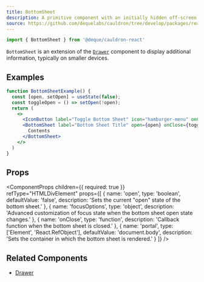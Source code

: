 ```yaml
---
title: BottomSheet
description: A primitive component with an initially hidden off-screen overlay anchored to the bottom of the page to provide quick access to additional content or information.
source: https://github.com/dequelabs/cauldron/tree/develop/packages/react/src/components/BottomSheet/index.tsx
---
```



```js
import { BottomSheet } from '@deque/cauldron-react'
```

`BottomSheet` is an extension of the [`Drawer`](./Drawer) component to display additional information, typically on smaller devices.

## Examples

```jsx example
function BottomSheetExample() {
  const [open, setOpen] = useState(false);
  const toggleOpen = () => setOpen(!open);
  return (
    <>
      <IconButton label="Toggle Bottom Sheet" icon="hamburger-menu" onClick={toggleOpen} />
      <BottomSheet label="Bottom Sheet Title" open={open} onClose={toggleOpen}>
        Contents
      </BottomSheet>
    </>
  )
}
```

## Props

<ComponentProps
  children={{
    required: true
  }}
  refType="HTMLDivElement"
  props={[
    {
      name: 'open',
      type: 'boolean',
      defaultValue: 'false',
      description: 'Sets the current "open" state of the bottom sheet.'
    },
    {
      name: 'focusOptions',
      type: 'object',
      description: 'Advanced customization of focus state when the bottom sheet open state changes.'
    },
    {
      name: 'onClose',
      type: 'function',
      description: 'Callback function when the bottom sheet is closed.'
    },
    {
      name: 'portal',
      type: ['Element', 'React.RefObject<Element>'],
      defaultValue: 'document.body',
      description: 'Sets the container in which the bottom sheet is rendered.'
    }
  ]}
/>

## Related Components

- [Drawer](./Drawer)